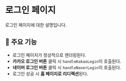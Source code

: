 
<Meta title="Docs/Login" />

# 로그인 페이지

로그인 페이지에 대한 설명입니다.

## 📌 주요 기능

- 로그인 페이지가 정상적으로 렌더링된다.
- **카카오 로그인 버튼** 클릭 시 `handleKakaoLogin`이 호출된다.
- **네이버 로그인 버튼** 클릭 시 `handleNaverLogin`이 호출된다.
- 로그인 성공 시 **홈 페이지로 리디렉션**된다.

